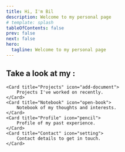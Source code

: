 ```yaml
---
title: Hi, I'm Bil
description: Welcome to my personal page
# template: splash
tableOfContents: false
prev: false
next: false
hero:
  tagline: Welcome to my personal page
---
```



## Take a look at my :

<CardGrid>

	<Card title="Projects" icon="add-document">
		Projects I've worked on recently.
	</Card>
	<Card title="Notebook" icon="open-book">
		Notebook of my thoughts and interests.
	</Card>
	<Card title="Profile" icon="pencil">
		Profile of my past experience.
	</Card>
	<Card title="Contact" icon="setting">
		Contact details to get in touch.
	</Card>
</CardGrid>
